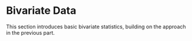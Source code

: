 # Bivariate Data

This section introduces basic bivariate statistics, building on the approach in the previous part.
